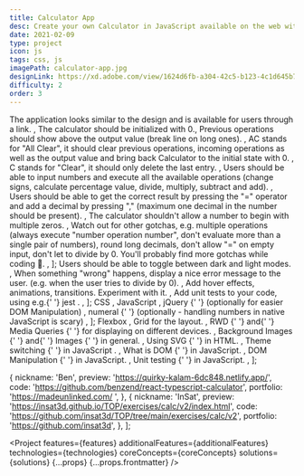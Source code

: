 ```yaml
---
title: Calculator App
desc: Create your own Calculator in JavaScript available on the web with a beautiful design. Additionally, Add an ability to switch between dark and light modes.
date: 2021-02-09
type: project
icon: js
tags: css, js
imagePath: calculator-app.jpg
designLink: https://xd.adobe.com/view/1624d6fb-a304-42c5-b123-4c1d645b7747-4377/
difficulty: 2
order: 3
---
```




  <Text size="small">
    The application looks similar to the design and is available for users
    through a link.
  </Text>,
  <Text size="small">The calculator should be initialized with 0.</Text>,
  <Text size="small">
    Previous operations should show above the output value (break line on long
    ones).
  </Text>,
  <Text size="small">
    AC stands for "All Clear", it should clear previous operations, incoming
    operations as well as the output value and bring back Calculator to the
    initial state with 0.
  </Text>,
  <Text size="small">
    C stands for "Clear", it should only delete the last entry.
  </Text>,
  <Text size="small">
    Users should be able to input numbers and execute all the available
    operations (change signs, calculate percentage value, divide, multiply,
    subtract and add).
  </Text>,
  <Text size="small">
    Users should be able to get the correct result by pressing the "=" operator
    and add a decimal by pressing "," (maximum one decimal in the number should
    be present).
  </Text>,
  <Text size="small">
    The calculator shouldn't allow a number to begin with multiple zeros.
  </Text>,
  <Text size="small">
    Watch out for other gotchas, e.g. multiple operations (always execute
    "number operation number", don't evaluate more than a single pair of
    numbers), round long decimals, don't allow "=" on empty input, don't let to
    divide by 0. You'll probably find more gotchas while coding 🙈.
  </Text>,
];

  <Text size="small">
    Users should be able to toggle between dark and light modes.
  </Text>,
  <Text size="small">
    When something "wrong" happens, display a nice error message to the user.
    (e.g. when the user tries to divide by 0).
  </Text>,
  <Text size="small">
    Add hover effects, animations, transitions. Experiment with it.
  </Text>,
  <Text size="small">
    Add unit tests to your code, using e.g.{' '}
    <Link size="small" href="https://jestjs.io/">
      jest
    </Link>
    .
  </Text>,
];

  <Text size="small">
    <Link size="small" href="https://www.w3schools.com/css/">
      CSS
    </Link>
  </Text>,
  <Text size="small">
    <Link size="small" href="https://javascript.info/">
      JavaScript
    </Link>
  </Text>,
  <Text size="small">
    <Link size="small" href="https://jquery.com/">
      jQuery
    </Link>{' '}
    (optionally for easier DOM Manipulation)
  </Text>,
  <Text size="small">
    <Link size="small" href="http://numeraljs.com/">
      numeral
    </Link>{' '}
    (optionally - handling numbers in native JavaScript is scary)
  </Text>,
];

  <Text size="small">
    <Link
      size="small"
      href="https://css-tricks.com/snippets/css/a-guide-to-flexbox/"
    >
      Flexbox
    </Link>
    , <Link
      size="small"
      href="https://css-tricks.com/snippets/css/complete-guide-grid/"
    >
      Grid
    </Link> for the layout.
  </Text>,
  <Text size="small">
    <Link
      size="small"
      href="https://www.w3schools.com/html/html_responsive.asp"
    >
      RWD
    </Link>{' '}
    and{' '}
    <Link
      size="small"
      href="https://www.w3schools.com/css/css_rwd_mediaqueries.asp"
    >
      Media Queries
    </Link>{' '}
    for displaying on different devices.
  </Text>,
  <Text size="small">
    <Link
      size="small"
      href="https://www.w3schools.com/html/html_images_background.asp"
    >
      Background Images
    </Link>{' '}
    and{' '}
    <Link size="small" href="https://www.w3schools.com/css/css3_images.asp">
      Images
    </Link>{' '}
    in general.
  </Text>,
  <Text size="small">
    <Link size="small" href="https://css-tricks.com/using-svg/">
      Using SVG
    </Link>{' '}
    in HTML.
  </Text>,
  <Text size="small">
    <Link
      size="small"
      href="https://medium.com/@haxzie/dark-and-light-theme-switcher-using-css-variables-and-pure-javascript-zocada-dd0059d72fa2"
    >
      Theme switching
    </Link>{' '}
    in JavaScript .
  </Text>,
  <Text size="small">
    <Link size="small" href="https://www.w3schools.com/js/js_htmldom.asp">
      What is DOM
    </Link>{' '}
    in JavaScript.
  </Text>,
  <Text size="small">
    <Link
      size="small"
      href="https://developer.mozilla.org/en-US/docs/Learn/JavaScript/Client-side_web_APIs/Manipulating_documents"
    >
      DOM Manipulation
    </Link>{' '}
    in JavaScript.
  </Text>,
  <Text size="small">
    <Link
      size="small"
      href="https://www.freecodecamp.org/news/how-to-start-unit-testing-javascript/"
    >
      Unit testing
    </Link>{' '}
    in JavaScript.
  </Text>,
];

  {
    nickname: 'Ben',
    preview: 'https://quirky-kalam-6dc848.netlify.app/',
    code: 'https://github.com/benzend/react-typescript-calculator',
    portfolio: 'https://madeunlinked.com/ ',
  },
  {
    nickname: 'InSat',
    preview: 'https://insat3d.github.io/TOP/exercises/calc/v2/index.html',
    code: 'https://github.com/insat3d/TOP/tree/main/exercises/calc/v2',
    portfolio: 'https://github.com/insat3d',
  },
];

<Project
  features={features}
  additionalFeatures={additionalFeatures}
  technologies={technologies}
  coreConcepts={coreConcepts}
  solutions={solutions}
  {...props}
  {...props.frontmatter}
/>
